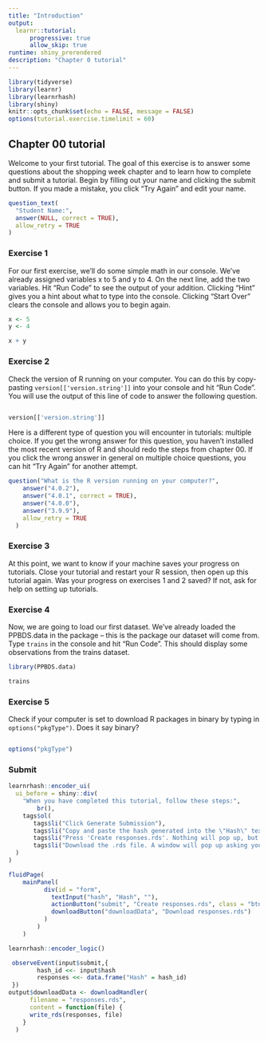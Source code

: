 ```yaml
---
title: "Introduction"
output:
  learnr::tutorial:
      progressive: true
      allow_skip: true
runtime: shiny_prerendered
description: "Chapter 0 tutorial"
---
```


```r
library(tidyverse)
library(learnr)
library(learnrhash)
library(shiny)
knitr::opts_chunk$set(echo = FALSE, message = FALSE)
options(tutorial.exercise.timelimit = 60)  
```

## Chapter 00 tutorial

<!-- MB: How to make question not say "incorrect" to names -->

Welcome to your first tutorial. The goal of this exercise is to answer some questions about the shopping week chapter and to learn how to complete and submit a tutorial. Begin by filling out your name and clicking the submit button. If you made a mistake, you click "Try Again" and edit your name. 
``` r
question_text(
  "Student Name:",
  answer(NULL, correct = TRUE),
  allow_retry = TRUE
)
```

### Exercise 1
For our first exercise, we'll do some simple math in our console. We've already assigned variables x to 5 and y to 4. On the next line, add the two variables. Hit "Run Code" to see the output of your addition. Clicking "Hint" gives you a hint about what to type into the console. Clicking "Start Over" clears the console and allows you to begin again.

```r
x <- 5
y <- 4
```

```r
x + y
```


### Exercise 2
Check the version of R running on your computer. You can do this by copy-pasting `version[['version.string']]` into your console and hit "Run Code". You will use the output of this line of code to answer the following question. 
```r

```

```r
version[['version.string']]
```

Here is a different type of question you will encounter in tutorials: multiple choice. If you get the wrong answer for this question, you haven't installed the most recent version of R and should redo the steps from chapter 00.
If you click the wrong answer in general on multiple choice questions, you can hit "Try Again" for another attempt. 
```r

question("What is the R version running on your computer?",
    answer("4.0.2"),
    answer("4.0.1", correct = TRUE),
    answer("4.0.0"),
    answer("3.9.9"),
    allow_retry = TRUE
  )

```

### Exercise 3

At this point, we want to know if your machine saves your progress on tutorials. Close your tutorial and restart your R session, then open up this tutorial again. Was your progress on exercises 1 and 2 saved? If not, ask for help on setting up tutorials.

### Exercise 4
Now, we are going to load our first dataset. We've already loaded the PPBDS.data in the package -- this is the package our dataset will come from. Type `trains` in the console and hit "Run Code". This should display some observations from the trains dataset. 

```r
library(PPBDS.data)
```

```r
trains
```

<!-- Get rid of this exercise? -->

### Exercise 5
Check if your computer is set to download R packages in binary by typing in `options("pkgType")`. Does it say binary?
```r

```

```r
options("pkgType")
```

### Submit

```r
learnrhash::encoder_ui(
  ui_before = shiny::div(
    "When you have completed this tutorial, follow these steps:",
        br(),
    tags$ol(
       tags$li("Click Generate Submission"),
       tags$li("Copy and paste the hash generated into the \"Hash\" textbox"),
       tags$li("Press 'Create responses.rds'. Nothing will pop up, but this will create an .rds file of your hashed responses."),
       tags$li("Download the .rds file. A window will pop up asking you where to place the downloaded file. Upload this file to the appropriate Canvas assignment."))
  )
)
```

```r
fluidPage(
    mainPanel(
          div(id = "form",
            textInput("hash", "Hash", ""),
            actionButton("submit", "Create responses.rds", class = "btn-primary"),
            downloadButton("downloadData", "Download responses.rds")
          )
        )
    )
```

```r

learnrhash::encoder_logic()

 observeEvent(input$submit,{
        hash_id <<- input$hash
        responses <<- data.frame("Hash" = hash_id)
 })
output$downloadData <- downloadHandler(
      filename = "responses.rds",
      content = function(file) {
      write_rds(responses, file)
    }
  )
```
